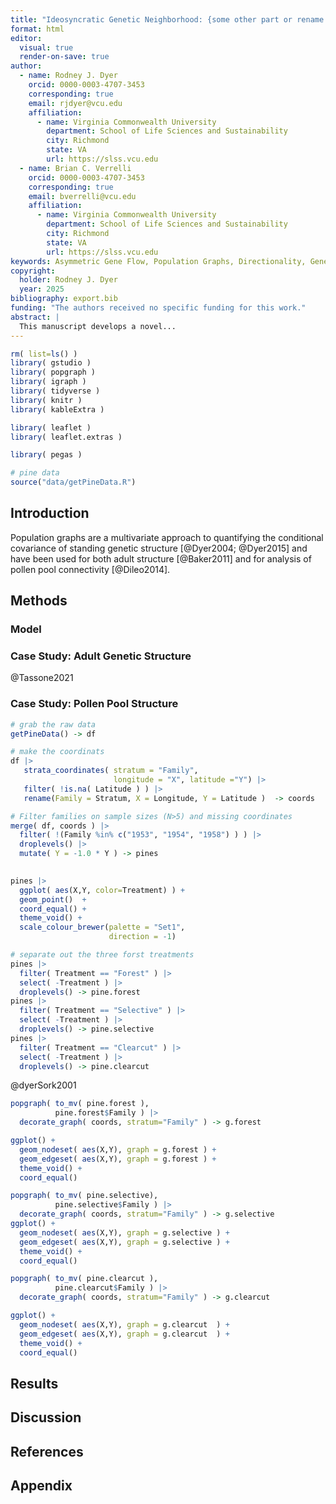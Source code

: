 ```yaml
---
title: "Ideosyncratic Genetic Neighborhood: {some other part or rename...}"
format: html
editor: 
  visual: true
  render-on-save: true 
author:
  - name: Rodney J. Dyer
    orcid: 0000-0003-4707-3453
    corresponding: true 
    email: rjdyer@vcu.edu
    affiliation: 
      - name: Virginia Commonwealth University
        department: School of Life Sciences and Sustainability
        city: Richmond
        state: VA
        url: https://slss.vcu.edu
  - name: Brian C. Verrelli
    orcid: 0000-0003-4707-3453
    corresponding: true 
    email: bverrelli@vcu.edu
    affiliation: 
      - name: Virginia Commonwealth University
        department: School of Life Sciences and Sustainability
        city: Richmond
        state: VA
        url: https://slss.vcu.edu        
keywords: Asymmetric Gene Flow, Population Graphs, Directionality, Genetic Connectivity
copyright: 
  holder: Rodney J. Dyer
  year: 2025
bibliography: export.bib
funding: "The authors received no specific funding for this work."
abstract: |
  This manuscript develops a novel... 
---
```


```r
rm( list=ls() )
library( gstudio )
library( popgraph )
library( igraph )
library( tidyverse )
library( knitr )
library( kableExtra )

library( leaflet )
library( leaflet.extras )

library( pegas )

# pine data
source("data/getPineData.R")
```

## Introduction

Population graphs are a multivariate approach to quantifying the conditional covariance of standing genetic structure [@Dyer2004; @Dyer2015] and have been used for both adult structure [@Baker2011] and for analysis of pollen pool connectivity [@Dileo2014].

## Methods

### Model

### Case Study: Adult Genetic Structure

@Tassone2021

### Case Study: Pollen Pool Structure

```r
# grab the raw data
getPineData() -> df

# make the coordinats
df |>
   strata_coordinates( stratum = "Family", 
                       longitude = "X", latitude ="Y") |> 
   filter( !is.na( Latitude ) ) |> 
   rename(Family = Stratum, X = Longitude, Y = Latitude )  -> coords

# Filter families on sample sizes (N>5) and missing coordinates
merge( df, coords ) |> 
  filter( !(Family %in% c("1953", "1954", "1958") ) ) |>
  droplevels() |> 
  mutate( Y = -1.0 * Y ) -> pines
  

pines |> 
  ggplot( aes(X,Y, color=Treatment) ) + 
  geom_point()  + 
  coord_equal() + 
  theme_void() + 
  scale_colour_brewer(palette = "Set1",
                      direction = -1)

# separate out the three forst treatments
pines |> 
  filter( Treatment == "Forest" ) |>
  select( -Treatment ) |>
  droplevels() -> pine.forest
pines |> 
  filter( Treatment == "Selective" ) |>
  select( -Treatment ) |>
  droplevels() -> pine.selective
pines |> 
  filter( Treatment == "Clearcut" ) |>
  select( -Treatment ) |>
  droplevels() -> pine.clearcut
```

@dyerSork2001

```r
popgraph( to_mv( pine.forest ), 
          pine.forest$Family ) |>
  decorate_graph( coords, stratum="Family" ) -> g.forest 

ggplot() + 
  geom_nodeset( aes(X,Y), graph = g.forest ) + 
  geom_edgeset( aes(X,Y), graph = g.forest ) + 
  theme_void() + 
  coord_equal() 
```

```r
popgraph( to_mv( pine.selective), 
          pine.selective$Family ) |>
  decorate_graph( coords, stratum="Family" ) -> g.selective 
ggplot() + 
  geom_nodeset( aes(X,Y), graph = g.selective ) + 
  geom_edgeset( aes(X,Y), graph = g.selective ) + 
  theme_void() + 
  coord_equal() 
```

```r
popgraph( to_mv( pine.clearcut ), 
          pine.clearcut$Family ) |>
  decorate_graph( coords, stratum="Family" ) -> g.clearcut 

ggplot() + 
  geom_nodeset( aes(X,Y), graph = g.clearcut  ) + 
  geom_edgeset( aes(X,Y), graph = g.clearcut  ) + 
  theme_void() + 
  coord_equal() 

```

## Results

## Discussion

## References

::: {#refs}
:::

## Appendix {.backmatter}
